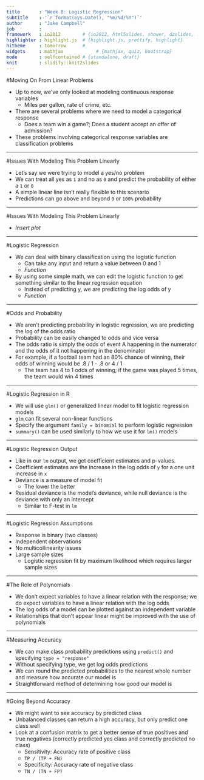 ```yaml
---
title       : "Week 8: Logistic Regression"
subtitle    : '`r format(Sys.Date(), "%m/%d/%Y")`'
author      : "Jake Campbell"
job         : 
framework   : io2012        # {io2012, html5slides, shower, dzslides, ...}
highlighter : highlight.js  # {highlight.js, prettify, highlight}
hitheme     : tomorrow      # 
widgets     : mathjax            # {mathjax, quiz, bootstrap}
mode        : selfcontained # {standalone, draft}
knit        : slidify::knit2slides
---
```


#Moving On From Linear Problems

- Up to now, we've only looked at modeling continuous response variables
  + Miles per gallon, rate of crime, etc.
- There are several problems where we need to model a categorical response
  + Does a team win a game?; Does a student accept an offer of admission?
- These problems involving categorical response variables are classification problems

---

#Issues With Modeling This Problem Linearly

- Let's say we were trying to model a yes/no problem
- We can treat all yes as `1` and no as `0` and predict the probability of either a `1` or `0`
- A simple linear line isn't really flexible to this scenario
- Predictions can go above and beyond `0` or `100%` probability

---

#Issues With Modeling This Problem Linearly

- *Insert plot*

---

#Logistic Regression

- We can deal with binary classification using the logistic function
  + Can take any input and return a value between 0 and 1
  + *Function*
- By using some simple math, we can edit the logistic function to get something similar to the linear regression equation
  + Instead of predicting y, we are predicting the log odds of y
  + *Function*
  
---

#Odds and Probability

- We aren't predicting probability in logistic regression, we are predicting the log of the odds ratio
- Probability can be easily changed to odds and vice versa
- The odds ratio is simply the odds of event A happening in the numerator and the odds of it not happening in the denominator
- For example, if a football team had an 80% chance of winning, their odds of winning would be .8 / 1 - .8 or 4 / 1
  + The team has 4 to 1 odds of winning; if the game was played 5 times, the team would win 4 times

---

#Logistic Regression in R

- We will use `glm()` or generalized linear model to fit logistic regression models
- `glm` can fit several non-linear functions
- Specify the argument `family = binomial` to perform logistic regression
- `summary()` can be used similarly to how we use it for `lm()` models

---

#Logistic Regression Output

- Like in our `lm` output, we get coefficient estimates and p-values.
- Coefficient estimates are the increase in the log odds of `y` for a one unit increase in `x`
- Deviance is a measure of model fit
  + The lower the better
- Residual deviance is the model's deviance, while null deviance is the deviance with only an intercept
  + Similar to F-test in `lm`

---

#Logistic Regression Assumptions

- Response is binary (two classes)
- Independent observations
- No multicollinearity issues
- Large sample sizes
  + Logistic regression fit by maximum likelihood which requires larger sample sizes

---

#The Role of Polynomials

- We don't expect variables to have a linear relation with the response; we do expect variables to have a linear relation with the log odds
- The log odds of a model can be plotted against an independent variable
- Relationships that don't appear linear might be improved with the use of polynomials

---

#Measuring Accuracy

- We can make class probability predictions using `predict()` and specifying `type = "response"`
- Without specifying type, we get log odds predictions
- We can round the predicted probabilities to the nearest whole number and measure how accurate our model is
- Straightforward method of determining how good our model is

---

#Going Beyond Accuracy

- We might want to see accuracy by predicted class
- Unbalanced classes can return a high accuracy, but only predict one class well
- Look at a confusion matrix to get a better sense of true positives and true negatives (correctly predicted yes class and correctly predicted no class)
  + Sensitivity: Accuracy rate of positive class
  + `TP / (TP + FN)`
  + Specificity: Accuracy rate of negative class
  + `TN / (TN + FP)`